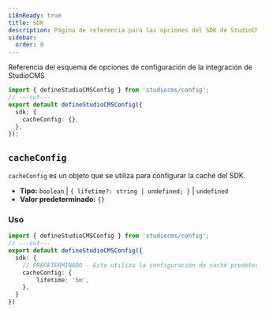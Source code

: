 ```yaml
---
i18nReady: true
title: SDK
description: Página de referencia para las opciones del SDK de StudioCMS
sidebar:
  order: 8
---
```



Referencia del esquema de opciones de configuración de la integración de StudioCMS

```ts twoslash title="studiocms.config.mjs"
import { defineStudioCMSConfig } from 'studiocms/config';
// ---cut---
export default defineStudioCMSConfig({
  sdk: {
    cacheConfig: {},
  },
});
```

## `cacheConfig`

`cacheConfig` es un objeto que se utiliza para configurar la caché del SDK.

- **Tipo:** `boolean` | `{ lifetime?: string | undefined; }` | `undefined`
- **Valor predeterminado:** `{}`

### Uso

```ts twoslash {3} title="studiocms.config.mjs"
import { defineStudioCMSConfig } from 'studiocms/config';
// ---cut---
export default defineStudioCMSConfig({
  sdk: {
    // PREDETERMINADO - Esto utiliza la configuración de caché predeterminada.
    cacheConfig: {
        lifetime: '5m',
    }, 
  }
})
```